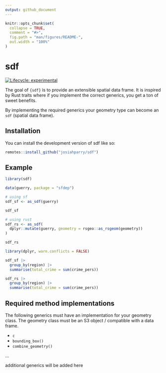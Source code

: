 ```yaml
---
output: github_document
---
```


<!-- README.md is generated from README.Rmd. Please edit that file -->

```r
knitr::opts_chunk$set(
  collapse = TRUE,
  comment = "#>",
  fig.path = "man/figures/README-",
  out.width = "100%"
)
```

# sdf

<!-- badges: start -->
[![Lifecycle: experimental](https://img.shields.io/badge/lifecycle-experimental-orange.svg)](https://lifecycle.r-lib.org/articles/stages.html#experimental)
<!--[![CRAN status](https://www.r-pkg.org/badges/version/sdf)](https://CRAN.R-project.org/package=sdf)-->
<!-- badges: end -->

The goal of `{sdf}` is to provide an extensible spatial data frame. It is inspired by Rust traits where if you implement the correct generics, you get a ton of sweet benefits. 

By implementing the required generics your geometry type can become an `sdf` (spatial data frame).

## Installation

You can install the development version of sdf like so:

``` r
remotes::install_github("josiahparry/sdf")
```

## Example

```r
library(sdf)

data(guerry, package = "sfdep")

# using sf
sdf_sf <- as_sdf(guerry)

sdf_sf

# using rust
sdf_rs <- as_sdf(
  dplyr::mutate(guerry, geometry = rsgeo::as_rsgeom(geometry))
)

sdf_rs
```


```r
library(dplyr, warn.conflicts = FALSE)

sdf_sf |> 
  group_by(region) |> 
  summarise(total_crime = sum(crime_pers))

sdf_rs |> 
  group_by(region) |> 
  summarise(total_crime = sum(crime_pers))
```



## Required method implementations

The following generics must have an implementation for your geometry class.
The geometry class must be an S3 object / compatible with a data frame.

- `c` 
- `bounding_box()`
- `combine_geometry()`

... 

additional generics will be added here
